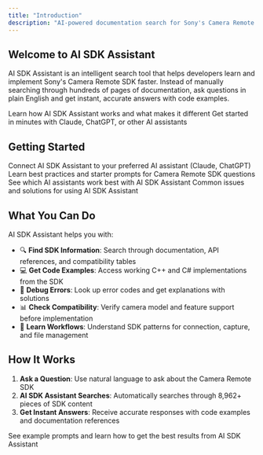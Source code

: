 ```yaml
---
title: "Introduction"
description: "AI-powered documentation search for Sony's Camera Remote SDK"
---
```


## Welcome to AI SDK Assistant

AI SDK Assistant is an intelligent search tool that helps developers learn and implement Sony's Camera Remote SDK faster. Instead of manually searching through hundreds of pages of documentation, ask questions in plain English and get instant, accurate answers with code examples.

<CardGroup cols={2}>
  <Card title="What is AI SDK Assistant?" icon="circle-question" href="/MCP-Server/overview">
    Learn how AI SDK Assistant works and what makes it different
  </Card>
  <Card title="Quick Setup" icon="rocket" href="/MCP-Server/setup">
    Get started in minutes with Claude, ChatGPT, or other AI assistants
  </Card>
</CardGroup>

## Getting Started

<CardGroup cols={2}>
  <Card title="Setup Guide" icon="plug" href="/MCP-Server/setup">
    Connect AI SDK Assistant to your preferred AI assistant (Claude, ChatGPT)
  </Card>
  <Card title="Prompting Tips" icon="lightbulb" href="/MCP-Server/tips">
    Learn best practices and starter prompts for Camera Remote SDK questions
  </Card>
  <Card title="Recommended LLMs" icon="brain" href="/MCP-Server/recommended-llms">
    See which AI assistants work best with AI SDK Assistant
  </Card>
  <Card title="Troubleshooting" icon="triangle-exclamation" href="/MCP-Server/troubleshooting">
    Common issues and solutions for using AI SDK Assistant
  </Card>
</CardGroup>

## What You Can Do

AI SDK Assistant helps you with:

- 🔍 **Find SDK Information**: Search through documentation, API references, and compatibility tables
- 💻 **Get Code Examples**: Access working C++ and C# implementations from the SDK
- 🐛 **Debug Errors**: Look up error codes and get explanations with solutions
- 📊 **Check Compatibility**: Verify camera model and feature support before implementation
- 🎯 **Learn Workflows**: Understand SDK patterns for connection, capture, and file management

## How It Works

1. **Ask a Question**: Use natural language to ask about the Camera Remote SDK
2. **AI SDK Assistant Searches**: Automatically searches through 8,962+ pieces of SDK content
3. **Get Instant Answers**: Receive accurate responses with code examples and documentation references

<Card title="Start with Prompting Tips" icon="lightbulb" href="/MCP-Server/tips">
  See example prompts and learn how to get the best results from AI SDK Assistant
</Card>

